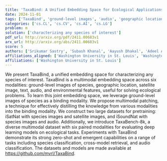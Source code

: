 ```yaml
---
title: 'TaxaBind: A Unified Embedding Space for Ecological Applications'
date: 2024-11-01
tags: ['TaxaBind', 'ground-level images', 'audio', 'geographic location', 'multimodal patching', 'cross-model retrieval', 'text', 'audio classification', 'environmental features', 'datasets', 'deep learning models', 'species classification', 'ecological applications', 'multimodal embedding', 'satellite image', 'unified embedding space']
categories: ['cs.CL', 'cs.CV', 'cs.AI', 'cs.LG']
problem: m
solution: ['characterizing any species of interest']
pdf_url: http://arxiv.org/pdf/2411.00683v1
arx_url: http://arxiv.org/abs/2411.00683v1
score: 5
authors: ['Srikumar Sastry', 'Subash Khanal', 'Aayush Dhakal', 'Adeel Ahmad', 'Nathan Jacobs']
affiliations_aligned: ['Washington University in St. Louis', 'Washington University in St. Louis', 'Washington University in St. Louis', 'Washington University in St. Louis', 'Washington University in St. Louis']
affiliations: ['Washington University in St. Louis']
---
```



We present TaxaBind, a unified embedding space for characterizing any species of interest. TaxaBind is a multimodal embedding space across six modalities: ground-level images of species, geographic location, satellite image, text, audio, and environmental features, useful for solving ecological problems. To learn this joint embedding space, we leverage ground-level images of species as a binding modality. We propose multimodal patching, a technique for effectively distilling the knowledge from various modalities into the binding modality. We construct two large datasets for pretraining: iSatNat with species images and satellite images, and iSoundNat with species images and audio. Additionally, we introduce TaxaBench-8k, a diverse multimodal dataset with six paired modalities for evaluating deep learning models on ecological tasks. Experiments with TaxaBind demonstrate its strong zero-shot and emergent capabilities on a range of tasks including species classification, cross-model retrieval, and audio classification. The datasets and models are made available at https://github.com/mvrl/TaxaBind.